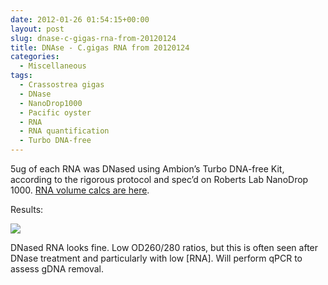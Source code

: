 ```yaml
---
date: 2012-01-26 01:54:15+00:00
layout: post
slug: dnase-c-gigas-rna-from-20120124
title: DNAse - C.gigas RNA from 20120124
categories:
  - Miscellaneous
tags:
  - Crassostrea gigas
  - DNase
  - NanoDrop1000
  - Pacific oyster
  - RNA
  - RNA quantification
  - Turbo DNA-free
---
```


5ug of each RNA was DNased using Ambion's Turbo DNA-free Kit, according to the rigorous protocol and spec'd on Roberts Lab NanoDrop 1000. [RNA volume calcs are here](https://docs.google.com/spreadsheet/ccc?key=0AmS_90rPaQMzdEJBaExkeTVQb1BoWFkyaHNLQnN0T0E#gid=0).

Results:

![](https://eagle.fish.washington.edu/Arabidopsis//RNA%20Spec%20Readings/20120125%20-%20DNased%20RNA%20ODs-01.JPG)

DNased RNA looks fine. Low OD260/280 ratios, but this is often seen after DNase treatment and particularly with low [RNA]. Will perform qPCR to assess gDNA removal.
